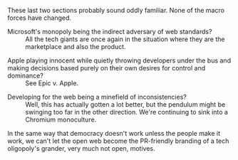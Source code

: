 <p class="barely-loud">These last two sections probably sound oddly familiar. None of the macro forces have changed.</p>

<dl>
<p>
<dt>Microsoft's monopoly being the indirect adversary of web standards?</dt>
<dd>All the tech giants are once again in the situation where they are the marketplace and also the product.</dd>
</p>

<p>
<dt>Apple playing innocent while quietly throwing developers under the bus and making decisions based purely on their own desires for control and dominance?</dt>
<dd>See Epic v. Apple.</dd>
</p>

<p>
<dt>Developing for the web being a minefield of inconsistencies?</dt>
<dd>Well, this has actually gotten a lot better, but the pendulum might be swinging too far in the other direction. We're continuing to sink into a Chromium monoculture.</dd>
</p>
</dl>

In the same way that democracy doesn't work unless the people make it work, we can't let the open web become the PR-friendly branding of a tech oligopoly's grander, very much not open, motives.

